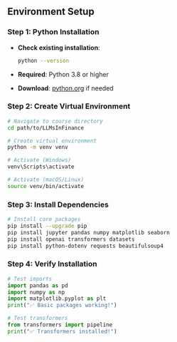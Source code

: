 ## Environment Setup

### Step 1: Python Installation
- **Check existing installation**:
  ```bash
  python --version
  ```
- **Required**: Python 3.8 or higher
- **Download**: [python.org](https://python.org) if needed

### Step 2: Create Virtual Environment
```bash
# Navigate to course directory
cd path/to/LLMsInFinance

# Create virtual environment
python -m venv venv

# Activate (Windows)
venv\Scripts\activate

# Activate (macOS/Linux)
source venv/bin/activate
```

### Step 3: Install Dependencies
```bash
# Install core packages
pip install --upgrade pip
pip install jupyter pandas numpy matplotlib seaborn
pip install openai transformers datasets
pip install python-dotenv requests beautifulsoup4
```

### Step 4: Verify Installation
```python
# Test imports
import pandas as pd
import numpy as np
import matplotlib.pyplot as plt
print("✅ Basic packages working!")

# Test transformers
from transformers import pipeline
print("✅ Transformers installed!")
```

